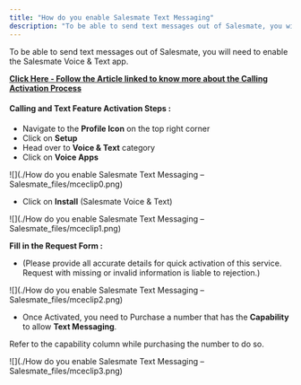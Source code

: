 ```yaml
---
title: "How do you enable Salesmate Text Messaging"
description: "To be able to send text messages out of Salesmate, you will need to enable the Salesmate Voice & Text app...."
---
```


To be able to send text messages out of Salesmate, you will need to enable the Salesmate Voice & Text app.

<Note>


[**Click Here - Follow the Article linked to know more about the Calling Activation Process**](https://support.salesmate.io/hc/en-us/articles/360004733011) 


</Note>

#### **Calling and Text Feature Activation Steps :**

*   Navigate to the **Profile Icon** on the top right corner
*   Click on **Setup**
*   Head over to **Voice & Text** category
*   Click on **Voice Apps**

![](./How do you enable Salesmate Text Messaging – Salesmate_files/mceclip0.png)

*   Click on **Install** (Salesmate Voice & Text)

![](./How do you enable Salesmate Text Messaging – Salesmate_files/mceclip1.png)

**Fill in the Request Form :** 

*   (Please provide all accurate details for quick activation of this service. Request with missing or invalid information is liable to rejection.)

![](./How do you enable Salesmate Text Messaging – Salesmate_files/mceclip2.png)

*   Once Activated, you need to Purchase a number that has the **Capability** to allow **Text Messaging**.

Refer to the capability column while purchasing the number to do so.

![](./How do you enable Salesmate Text Messaging – Salesmate_files/mceclip3.png)